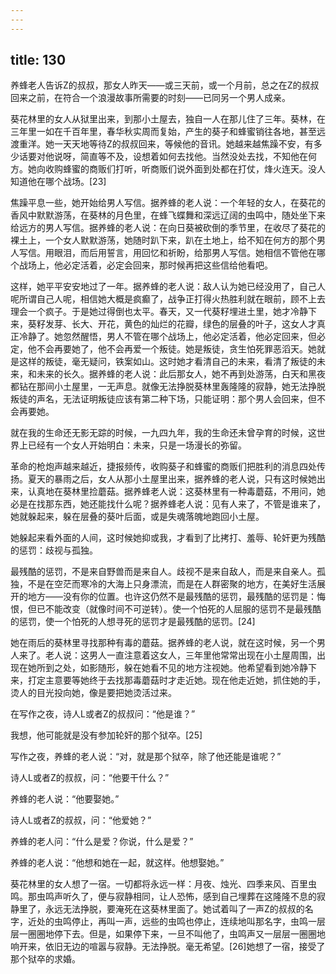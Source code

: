 ```yaml
---
---
---
```

title: 130
---



养蜂老人告诉Z的叔叔，那女人昨天——或三天前，或一个月前，总之在Z的叔叔回来之前，在符合一个浪漫故事所需要的时刻——已同另一个男人成亲。

葵花林里的女人从狱里出来，到那小土屋去，独自一人在那儿住了三年。葵林，在三年里一如在千百年里，春华秋实周而复始，产生的葵子和蜂蜜销往各地，甚至远渡重洋。她一天天地等待Z的叔叔回来，等候他的音讯。她越来越焦躁不安，有多少话要对他说呀，简直等不及，设想着如何去找他。当然没处去找，不知他在何方。她向收购蜂蜜的商贩们打听，听商贩们说外面到处都在打仗，烽火连天。没人知道他在哪个战场。[23]

焦躁平息一些，她开始给男人写信。据养蜂的老人说：一个年轻的女人，在葵花的香风中默默游荡，在葵林的月色里，在蜂飞蝶舞和深远辽阔的虫鸣中，随处坐下来给远方的男人写信。据养蜂的老人说：在向日葵被砍倒的季节里，在收尽了葵花的裸土上，一个女人默默游荡，她随时趴下来，趴在土地上，给不知在何方的那个男人写信。用眼泪，而后用誓言，用回忆和祈盼，给那男人写信。她相信不管他在哪个战场上，他必定活着，必定会回来，那时候再把这些信给他看吧。

这样，她平平安安地过了一年。据养蜂的老人说：敌人认为她已经没用了，自己人呢所谓自己人呢，相信她大概是疯癫了，战争正打得火热胜利就在眼前，顾不上去理会一个疯子。于是她过得倒也太平。春天，又一代葵籽埋进土里，她才冷静下来，葵籽发芽、长大、开花，黄色的灿烂的花瓣，绿色的层叠的叶子，这女人才真正冷静了。她忽然醒悟，男人不管在哪个战场上，他必定活着，他必定回来，但必定，他不会再要她了，他不会再爱一个叛徒。她是叛徒，贪生怕死罪恶滔天。她就是这样的叛徒，毫无疑问，铁案如山。这时她才看清自己的未来，看清了叛徒的未来，和未来的长久。据养蜂的老人说：此后那女人，她不再到处游荡，白天和黑夜都钻在那间小土屋里，一无声息。就像无法挣脱葵林里轰隆隆的寂静，她无法挣脱叛徒的声名，无法证明叛徒应该有第二种下场，只能证明：那个男人会回来，但不会再要她。

就在我的生命还无影无踪的时候，一九四九年，我的生命还未曾孕育的时候，这世界上已经有一个女人开始明白：未来，只是一场漫长的弥留。

革命的枪炮声越来越近，捷报频传，收购葵子和蜂蜜的商贩们把胜利的消息四处传扬。夏天的暴雨之后，女人从那小土屋里出来，据养蜂的老人说，只有这时候她出来，认真地在葵林里捡蘑菇。据养蜂老人说：这葵林里有一种毒蘑菇，不用问，她必是在找那东西，她还能找什么呢？据养蜂老人说：见有人来了，不管是谁来了，她就躲起来，躲在层叠的葵叶后面，或是失魂落魄地跑回小土屋。

她躲起来看外面的人间，这时候她抑或我，才看到了比拷打、羞辱、轮奸更为残酷的惩罚：歧视与孤独。

最残酷的惩罚，不是来自野兽而是来自人。歧视不是来自敌人，而是来自亲人。孤独，不是在空茫而寒冷的大海上只身漂流，而是在人群密聚的地方，在美好生活展开的地方——没有你的位置。也许这仍然不是最残酷的惩罚，最残酷的惩罚是：悔恨，但已不能改变（就像时间不可逆转）。使一个怕死的人屈服的惩罚不是最残酷的惩罚，使一个怕死的人想寻死的惩罚才是最残酷的惩罚。[24]

她在雨后的葵林里寻找那种有毒的蘑菇。据养蜂的老人说，就在这时候，另一个男人来了。老人说：这男人一直注意着这女人，三年里他常常出现在小土屋周围，出现在她所到之处，如影随形，躲在她看不见的地方注视她。他希望看到她冷静下来，打定主意要等她终于去找那毒蘑菇时才走近她。现在他走近她，抓住她的手，烫人的目光投向她，像是要把她烫活过来。

在写作之夜，诗人L或者Z的叔叔问：“他是谁？”

我想，他可能就是没有参加轮奸的那个狱卒。[25]

写作之夜，养蜂的老人说：“对，就是那个狱卒，除了他还能是谁呢？”

诗人L或者Z的叔叔，问：“他要干什么？”

养蜂的老人说：“他要娶她。”

诗人L或者Z的叔叔，问：“他爱她？”

养蜂的老人问：“什么是爱？你说，什么是爱？”

养蜂的老人说：“他想和她在一起，就这样。他想娶她。”

葵花林里的女人想了一宿。一切都将永远一样：月夜、烛光、四季来风、百里虫鸣。那虫鸣声听久了，便与寂静相同，让人恐怖，感到自己埋葬在这隆隆不息的寂静里了，永远无法挣脱，要淹死在这葵林里面了。她试着叫了一声Z的叔叔的名字，近处的虫鸣停止，再叫一声，远些的虫鸣也停止，连续地叫那名字，虫鸣一层层一圈圈地停下去。但是，如果停下来，一旦不叫他了，虫鸣声又一层层一圈圈地响开来，依旧无边的喧嚣与寂静。无法挣脱。毫无希望。[26]她想了一宿，接受了那个狱卒的求婚。